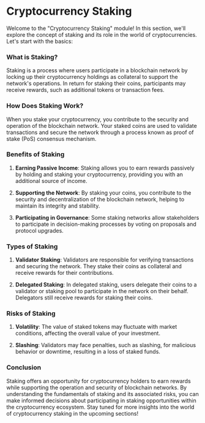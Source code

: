 # Cryptocurrency Staking

Welcome to the "Cryptocurrency Staking" module! In this section, we'll explore the concept of staking and its role in the world of cryptocurrencies. Let's start with the basics:

### What is Staking?

Staking is a process where users participate in a blockchain network by locking up their cryptocurrency holdings as collateral to support the network's operations. In return for staking their coins, participants may receive rewards, such as additional tokens or transaction fees.

### How Does Staking Work?

When you stake your cryptocurrency, you contribute to the security and operation of the blockchain network. Your staked coins are used to validate transactions and secure the network through a process known as proof of stake (PoS) consensus mechanism.

### Benefits of Staking

1. **Earning Passive Income**: Staking allows you to earn rewards passively by holding and staking your cryptocurrency, providing you with an additional source of income.

2. **Supporting the Network**: By staking your coins, you contribute to the security and decentralization of the blockchain network, helping to maintain its integrity and stability.

3. **Participating in Governance**: Some staking networks allow stakeholders to participate in decision-making processes by voting on proposals and protocol upgrades.

### Types of Staking

1. **Validator Staking**: Validators are responsible for verifying transactions and securing the network. They stake their coins as collateral and receive rewards for their contributions.

2. **Delegated Staking**: In delegated staking, users delegate their coins to a validator or staking pool to participate in the network on their behalf. Delegators still receive rewards for staking their coins.

### Risks of Staking

1. **Volatility**: The value of staked tokens may fluctuate with market conditions, affecting the overall value of your investment.

2. **Slashing**: Validators may face penalties, such as slashing, for malicious behavior or downtime, resulting in a loss of staked funds.

### Conclusion

Staking offers an opportunity for cryptocurrency holders to earn rewards while supporting the operation and security of blockchain networks. By understanding the fundamentals of staking and its associated risks, you can make informed decisions about participating in staking opportunities within the cryptocurrency ecosystem. Stay tuned for more insights into the world of cryptocurrency staking in the upcoming sections!